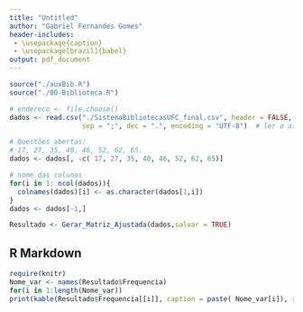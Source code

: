 ```yaml
---
title: "Untitled"
author: "Gabriel Fernandes Gomes"
header-includes:
 - \usepackage{caption}
 - \usepackage[brazil]{babel}
output: pdf_document
---
```


```r
source("./auxBib.R")
source("./00-Biblioteca.R")

# endereco <- file.choose()
dados <- read.csv("./SistemaBibliotecasUFC_final.csv", header = FALSE, 
                  sep = ";", dec = ".", encoding = "UTF-8")  # ler o arquivo

# Questões abertas:
# 17, 27, 35, 40, 46, 52, 62, 65.
dados <- dados[, -c( 17, 27, 35, 40, 46, 52, 62, 65)]

# nome das colunas
for(i in 1: ncol(dados)){
  colnames(dados)[i] <- as.character(dados[1,i])
}
dados <- dados[-1,]

Resultado <- Gerar_Matriz_Ajustada(dados,salvar = TRUE)

```

## R Markdown

```r
require(knitr)
Nome_var <- names(Resultado$Frequencia)
for(i in 1:length(Nome_var))
print(kable(Resultado$Frequencia[[i]], caption = paste( Nome_var[i]), row.names = FALSE ))
```

